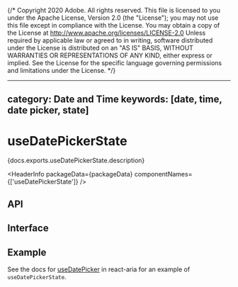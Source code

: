 {/* Copyright 2020 Adobe. All rights reserved.
This file is licensed to you under the Apache License, Version 2.0 (the "License");
you may not use this file except in compliance with the License. You may obtain a copy
of the License at http://www.apache.org/licenses/LICENSE-2.0
Unless required by applicable law or agreed to in writing, software distributed under
the License is distributed on an "AS IS" BASIS, WITHOUT WARRANTIES OR REPRESENTATIONS
OF ANY KIND, either express or implied. See the License for the specific language
governing permissions and limitations under the License. */}



---
category: Date and Time
keywords: [date, time, date picker, state]
---

# useDatePickerState

<PageDescription>{docs.exports.useDatePickerState.description}</PageDescription>

<HeaderInfo
  packageData={packageData}
  componentNames={['useDatePickerState']} />

## API

<FunctionAPI function={docs.exports.useDatePickerState} links={docs.links} />

## Interface

<ClassAPI links={docs.links} class={docs.links[docs.exports.useDatePickerState.return.id]} />

## Example

See the docs for [useDatePicker](/react-aria/useDatePicker.html) in react-aria for an example of `useDatePickerState`.
